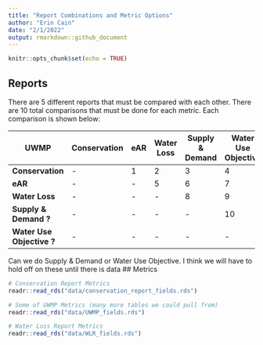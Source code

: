 ```yaml
---
title: "Report Combinations and Metric Options"
author: "Erin Cain"
date: "2/1/2022"
output: rmarkdown::github_document
---
```


```r
knitr::opts_chunk$set(echo = TRUE)
```

## Reports 

There are 5 different reports that must be compared with each other. There are 10 total comparisons that must be done for each metric. Each comparison is shown below: 


| UWMP| Conservation| eAR| Water Loss| Supply & Demand| Water Use Objective| 
| -------------- | -------- | ------- | ------------ | ----------------| ---------- | 
| **Conservation** | - | 1 | 2 | 3 | 4 | 
| **eAR** | - | - | 5 | 6 | 7 | 
| **Water Loss** | - | - | - | 8 | 9 | 
| **Supply & Demand ?** | - | - | - | - | 10 | 
|**Water Use Objective ?** | - | - | - | - | - | 

Can we do Supply & Demand or Water Use Objective. I think we will have to hold off on these until there is data
## Metrics

```r
# Conservation Report Metrics
readr::read_rds("data/conservation_report_fields.rds")

# Some of UWMP Metrics (many more tables we could pull from)
readr::read_rds("data/UWMP_fields.rds")

# Water Loss Report Metrics
readr::read_rds("data/WLR_fields.rds")

```
